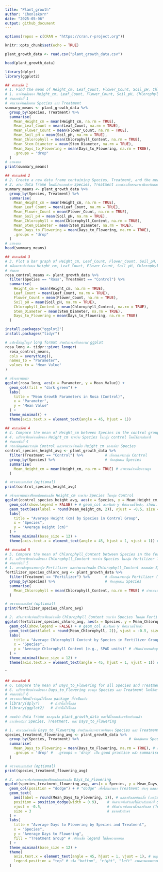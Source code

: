 ```yaml
---
title: "Plant_growth"
author: "Chonlakorn"
date: "2025-05-06"
output: github_document
---
```

```r
options(repos = c(CRAN = "https://cran.r-project.org"))
```

```r
knitr::opts_chunk$set(echo = TRUE)
```
```r
plant_growth_data <- read.csv("plant_growth_data.csv")
```

```r
head(plant_growth_data)
```
```r
library(dplyr)
library(ggplot2)
```
```r
## คำถามข้อ 1
# 1. Find the mean of Height_cm, Leaf_Count, Flower_Count, Soil_pH, Chlorophyll_Content, Stem_Diameter, and Days_to_Flowering for each Species and Treatment.
# 1. หาค่าเฉลี่ยของ Height_cm, Leaf_Count, Flower_Count, Soil_pH, Chlorophyll_Content, Stem_Diameter และ Days_to_Flowering สำหรับแต่ละ Species และ Treatment
# คำตอบข้อที่ 1
# คำนวณค่าเฉลี่ยตาม Species และ Treatment
summary_means <- plant_growth_data %>%
  group_by(Species, Treatment) %>%
  summarise(
    Mean_Height_cm = mean(Height_cm, na.rm = TRUE),
    Mean_Leaf_Count = mean(Leaf_Count, na.rm = TRUE),
    Mean_Flower_Count = mean(Flower_Count, na.rm = TRUE),
    Mean_Soil_pH = mean(Soil_pH, na.rm = TRUE),
    Mean_Chlorophyll = mean(Chlorophyll_Content, na.rm = TRUE),
    Mean_Stem_Diameter = mean(Stem_Diameter, na.rm = TRUE),
    Mean_Days_to_Flowering = mean(Days_to_Flowering, na.rm = TRUE),
    .groups = "drop"
  )
# แสดงผล
print(summary_means)
```
```r
## คำถามข้อที่ 2
# 2. Create a new data frame containing Species, Treatment, and the means of each parameter.Use head() to display your new data frame
# 2. สร้าง data frame ใหม่ที่ประกอบด้วย Species, Treatment และค่าเฉลี่ยของพารามิเตอร์แต่ละตัว ใช้ head() เพื่อแสดง data frame ใหม่ของคุณ
summary_means <- plant_growth_data %>%
  group_by(Species, Treatment) %>%
  summarise(
    Mean_Height_cm = mean(Height_cm, na.rm = TRUE),
    Mean_Leaf_Count = mean(Leaf_Count, na.rm = TRUE),
    Mean_Flower_Count = mean(Flower_Count, na.rm = TRUE),
    Mean_Soil_pH = mean(Soil_pH, na.rm = TRUE),
    Mean_Chlorophyll = mean(Chlorophyll_Content, na.rm = TRUE),
    Mean_Stem_Diameter = mean(Stem_Diameter, na.rm = TRUE),
    Mean_Days_to_Flowering = mean(Days_to_Flowering, na.rm = TRUE),
    .groups = "drop"
  )
# แสดงผล
head(summary_means)
``` 
```r
## คำถามข้อที่ 3
# 3. Plot a bar graph of Height_cm, Leaf_Count, Flower_Count, Soil_pH, Chlorophyll_Content, Stem_Diameter, and Days_to_Flowering for Rosa/Control (Use the mean of each measurement).
# พล็อตกราฟแท่งของ Height_cm, Leaf_Count, Flower_Count, Soil_pH, Chlorophyll_Content, Stem_Diameter และ Days_to_Flowering ใน Rosa/Control (ใช้ค่าเฉลี่ยของแต่ละการวัด)
# คำตอบ
rosa_control_means <- plant_growth_data %>%
  filter(Species == "Rosa", Treatment == "Control") %>%
  summarise(
    Height_cm = mean(Height_cm, na.rm = TRUE),
    Leaf_Count = mean(Leaf_Count, na.rm = TRUE),
    Flower_Count = mean(Flower_Count, na.rm = TRUE),
    Soil_pH = mean(Soil_pH, na.rm = TRUE),
    Chlorophyll_Content = mean(Chlorophyll_Content, na.rm = TRUE),
    Stem_Diameter = mean(Stem_Diameter, na.rm = TRUE),
    Days_to_Flowering = mean(Days_to_Flowering, na.rm = TRUE)
  )
```
```r
install.packages("ggplot2")
install.packages("tidyr")
```
```r
# แปลงให้อยู่ในรูป long format สำหรับการพล็อตกราฟ ggplot
rosa_long <- tidyr::pivot_longer(
  rosa_control_means,
  cols = everything(),
  names_to = "Parameter",
  values_to = "Mean_Value"
)
```

```r
# สร้างกราฟแท่ง
ggplot(rosa_long, aes(x = Parameter, y = Mean_Value)) +
  geom_col(fill = "dark green") +
  labs(
    title = "Mean Growth Parameters in Rosa (Control)",
    x = "Parameter",
    y = "Mean Value"
  ) +
  theme_minimal() +
  theme(axis.text.x = element_text(angle = 45, hjust = 1))
```
```r
## คำถามข้อท่ 4
# 4. Compare the mean of Height_cm between Species in the control group using bar graphs.
# 4. เปรียบเทียบค่าเฉลี่ยของ Height_cm ระหว่าง Species ในกลุ่ม control โดยใช้กราฟแท่ง)
# คำตอบข้อที่ 4
# กรองข้อมูลเฉพาะกลุ่ม Control และคำนวณค่าเฉลี่ย Height_cm ของแต่ละ Species
control_species_height_avg <- plant_growth_data %>%
  filter(Treatment == "Control") %>%          # เลือกเฉพาะกลุ่ม Control
  group_by(Species) %>%                       # จัดกลุ่มตาม Species
  summarise(
    Mean_Height_cm = mean(Height_cm, na.rm = TRUE) # คำนวณค่าเฉลี่ยความสูง
  )

# ตรวจสอบผลลัพธ์ (optional)
print(control_species_height_avg)
```
```r
# สร้างกราฟแท่งเปรียบเทียบค่าเฉลี่ย Height_cm ระหว่าง Species ในกลุ่ม Control
ggplot(control_species_height_avg, aes(x = Species, y = Mean_Height_cm, fill = Species)) +
  geom_col(show.legend = FALSE) + # geom_col สำหรับค่า y ที่คำนวณไว้แล้ว, show.legend=FALSE เพราะสีซ้ำซ้อนกับแกน x
  geom_text(aes(label = round(Mean_Height_cm, 2)), vjust = -0.5, size = 3.5) + # แสดงตัวเลขค่าเฉลี่ยบนแท่ง
  labs(
    title = "Average Height (cm) by Species in Control Group",
    x = "Species",
    y = "Average Height (cm)"
  ) +
  theme_minimal(base_size = 12) +
  theme(axis.text.x = element_text(angle = 45, hjust = 1, vjust = 1)) # หมุนชื่อแกน X ให้อ่านง่าย (ถ้าชื่อ Species ยาว)
```
```r
## คำถามข้อที่ 5
# 5. Compare the mean of Chlorophyll_Content between Species in the fertilizer group using bar graphs.
# 5. เปรียบเทียบค่าเฉลี่ยของ Chlorophyll_Content ระหว่าง Species ในกลุ่ม fertilizer โดยใช้กราฟแท่ง
# คำตอบข้อที่ 5
# 1. กรองข้อมูลเฉพาะกลุ่ม Fertilizer และคำนวณค่าเฉลี่ย Chlorophyll_Content ของแต่ละ Species
fertilizer_species_chloro_avg <- plant_growth_data %>%
  filter(Treatment == "Fertilizer") %>%       # เลือกเฉพาะกลุ่ม Fertilizer (ตรวจสอบชื่อให้ตรงกับในข้อมูลของคุณ)
  group_by(Species) %>%                       # จัดกลุ่มตาม Species
  summarise(
    Mean_Chlorophyll = mean(Chlorophyll_Content, na.rm = TRUE) # คำนวณค่าเฉลี่ย Chlorophyll Content
  )

# ตรวจสอบผลลัพธ์ (optional)
print(fertilizer_species_chloro_avg)

# 2. สร้างกราฟแท่งเปรียบเทียบค่าเฉลี่ย Chlorophyll_Content ระหว่าง Species ในกลุ่ม Fertilizer
ggplot(fertilizer_species_chloro_avg, aes(x = Species, y = Mean_Chlorophyll, fill = Species)) +
  geom_col(show.legend = FALSE) + # geom_col สำหรับค่า y ที่คำนวณไว้แล้ว
  geom_text(aes(label = round(Mean_Chlorophyll, 2)), vjust = -0.5, size = 3.5) + # แสดงตัวเลขค่าเฉลี่ยบนแท่ง
  labs(
    title = "Average Chlorophyll Content by Species in Fertilizer Group",
    x = "Species",
    y = "Average Chlorophyll Content (e.g., SPAD units)" # ปรับหน่วยตามข้อมูลจริง
  ) +
  theme_minimal(base_size = 12) +
  theme(axis.text.x = element_text(angle = 45, hjust = 1, vjust = 1)) # หมุนชื่อแกน X ให้อ่านง่าย
```
ˆ
```r
## คำถามข้อที่ 6
# 6. Compare the mean of Days_to_Flowering for all Species and Treatments using bar graphs.
# 6. เปรียบเทียบค่าเฉลี่ยของ Days_to_Flowering ของทุก Species และ Treatment โดยใช้กราฟแท่งง
# คำตอบข้อที่ 6
# ตรวจสอบให้แน่ใจว่าคุณได้โหลด package ที่จำเป็นแล้ว
# library(dplyr)     # ถ้ายังไม่ได้โหลด
# library(ggplot2)   # ถ้ายังไม่ได้โหลด

# สมมติว่า data frame ของคุณชื่อ plant_growth_data และได้โหลดเข้ามาเรียบร้อยแล้ว
# และมีคอลัมน์ Species, Treatment, และ Days_to_Flowering

# 1. คำนวณค่าเฉลี่ย Days_to_Flowering สำหรับแต่ละการรวมกันของ Species และ Treatment
species_treatment_flowering_avg <- plant_growth_data %>%
  group_by(Species, Treatment) %>%                       # จัดกลุ่มตาม Species และ Treatment
  summarise(
    Mean_Days_to_Flowering = mean(Days_to_Flowering, na.rm = TRUE), # คำนวณค่าเฉลี่ย
    .groups = 'drop' #  .groups = 'drop' เป็น good practice หลัง summarise
  )

# ตรวจสอบผลลัพธ์ (optional)
print(species_treatment_flowering_avg)

# 2. สร้างกราฟแท่งแบบกลุ่มเปรียบเทียบค่าเฉลี่ย Days_to_Flowering
ggplot(species_treatment_flowering_avg, aes(x = Species, y = Mean_Days_to_Flowering, fill = Treatment)) +
  geom_col(position = "dodge") + # "dodge" เพื่อให้แท่งของ Treatment ต่างๆ แสดงข้างกันสำหรับแต่ละ Species
  geom_text(
    aes(label = round(Mean_Days_to_Flowering, 1)), # แสดงตัวเลขค่าเฉลี่ย (ทศนิยม 1 ตำแหน่ง)
    position = position_dodge(width = 0.9),    # จัดตำแหน่งตัวเลขให้ตรงกับแท่งที่ dodge
    vjust = -0.5,                              # ปรับตำแหน่งแนวตั้งของตัวเลข (ให้อยู่เหนือแท่ง)
    size = 3                                   # ขนาดตัวอักษร
  ) +
  labs(
    title = "Average Days to Flowering by Species and Treatment",
    x = "Species",
    y = "Average Days to Flowering",
    fill = "Treatment Group" # เปลี่ยนชื่อ legend ให้สื่อความหมาย
  ) +
  theme_minimal(base_size = 12) +
  theme(
    axis.text.x = element_text(angle = 45, hjust = 1, vjust = 1), # หมุนชื่อแกน X
    legend.position = "top" # หรือ "bottom", "right", "left" ตามความเหมาะสม
  )

```
